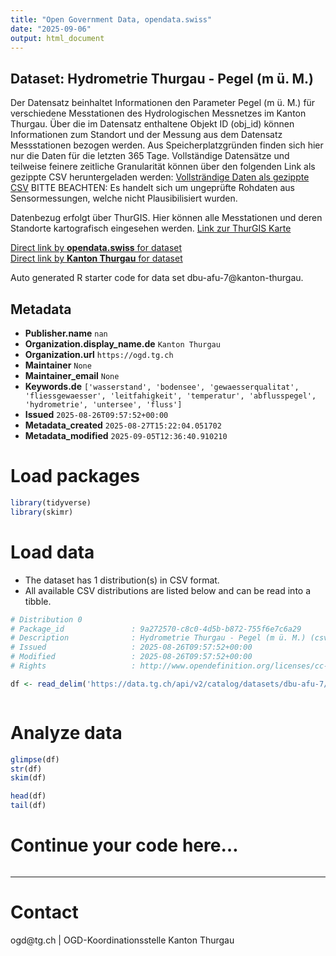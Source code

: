 ```yaml
---
title: "Open Government Data, opendata.swiss"
date: "2025-09-06"
output: html_document
---
```


## Dataset: Hydrometrie Thurgau - Pegel (m ü. M.)

Der Datensatz beinhaltet Informationen den Parameter Pegel (m ü. M.) für verschiedene Messtationen des Hydrologischen Messnetzes im Kanton Thurgau. Über die im Datensatz enthaltene Objekt ID (obj_id) können Informationen zum Standort und der Messung aus dem Datensatz Messstationen bezogen werden.
Aus Speicherplatzgründen finden sich hier nur die Daten für die letzten 365 Tage. Vollständige Datensätze und teilweise feinere zeitliche Granularität können über den folgenden Link als gezippte CSV heruntergeladen werden:
[Vollsträndige Daten als gezippte CSV](https://ogdtg.ch/hydrodaten/pegel_m_u_m_full.csv.gz)
BITTE BEACHTEN: Es handelt sich um ungeprüfte Rohdaten aus Sensormessungen, welche nicht Plausibilisiert wurden.

Datenbezug erfolgt über ThurGIS. Hier können alle Messtationen und deren Standorte kartografisch eingesehen werden.
[Link zur ThurGIS Karte](https://map.geo.tg.ch/apps/mf-geoadmin3/?lang=de&topic=ech&layers=hydrologische_messnetze_werterhebung&layers_opacity=0.9)

[Direct link by **opendata.swiss** for dataset](https://opendata.swiss/de/dataset/hydrometrie-thurgau-pegel-m-u-m)<br>
[Direct link by **Kanton Thurgau** for dataset](https://data.tg.ch/explore/dataset/dbu-afu-7/)

Auto generated R starter code for data set dbu-afu-7@kanton-thurgau.

## Metadata

- **Publisher.name** `nan`
- **Organization.display_name.de** `Kanton Thurgau`
- **Organization.url** `https://ogd.tg.ch`
- **Maintainer** `None`
- **Maintainer_email** `None`
- **Keywords.de** `['wasserstand', 'bodensee', 'gewaesserqualitat', 'fliessgewaesser', 'leitfahigkeit', 'temperatur', 'abflusspegel', 'hydrometrie', 'untersee', 'fluss']`
- **Issued** `2025-08-26T09:57:52+00:00`
- **Metadata_created** `2025-08-27T15:22:04.051702`
- **Metadata_modified** `2025-09-05T12:36:40.910210`


# Load packages

```r

library(tidyverse)
library(skimr)

```

# Load data

-   The dataset has 1 distribution(s) in CSV format.
-   All available CSV distributions are listed below and can be read into a tibble.

```r

# Distribution 0
# Package_id               : 9a272570-c8c0-4d5b-b872-755f6e7c6a29
# Description              : Hydrometrie Thurgau - Pegel (m ü. M.) (csv)
# Issued                   : 2025-08-26T09:57:52+00:00
# Modified                 : 2025-08-26T09:57:52+00:00
# Rights                   : http://www.opendefinition.org/licenses/cc-by/

df <- read_delim('https://data.tg.ch/api/v2/catalog/datasets/dbu-afu-7/exports/csv?use_labels=true')



```

# Analyze data

```r

glimpse(df)
str(df)
skim(df)

head(df)
tail(df)

```

# Continue your code here...

```r

```

------------------------------------------------------------------------

# Contact

ogd@tg.ch | OGD-Koordinationsstelle Kanton Thurgau

